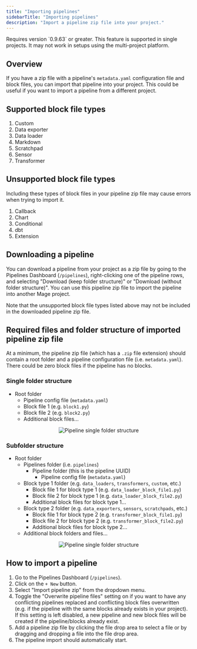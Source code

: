 ```yaml
---
title: "Importing pipelines"
sidebarTitle: "Importing pipelines"
description: "Import a pipeline zip file into your project."
---
```


<Note>
  Requires version `0.9.63` or greater. This feature is supported in single projects.
  It may not work in setups using the multi-project platform.
</Note>

## Overview

If you have a zip file with a pipeline's `metadata.yaml` configuration file and block files,
you can import that pipeline into your project. This could be useful if you want to import
a pipeline from a different project.

## Supported block file types

1. Custom
1. Data exporter
1. Data loader
1. Markdown
1. Scratchpad
1. Sensor
1. Transformer

## Unsupported block file types

Including these types of block files in your pipeline zip file may cause errors when trying
to import it.

1. Callback
1. Chart
1. Conditional
1. dbt
1. Extension

## Downloading a pipeline

You can download a pipeline from your project as a zip file by going to the Pipelines
Dashboard (`/pipelines`), right-clicking one of the pipeline rows, and selecting 
"Download (keep folder structure)" or "Download (without folder structure)". You can use
this pipeline zip file to import the pipeline into another Mage project.

Note that the unsupported block file types listed above may not be included in the downloaded
pipeline zip file.

## Required files and folder structure of imported pipeline zip file

At a minimum, the pipeline zip file (which has a `.zip` file extension) should contain a
root folder and a pipeline configuration file (i.e. `metadata.yaml`). There could be zero block
files if the pipeline has no blocks.

### Single folder structure

- Root folder
  - Pipeline config file (`metadata.yaml`)
  - Block file 1 (e.g. `block1.py`)
  - Block file 2 (e.g. `block2.py`)
  - Additional block files...

<Frame>
    <p align="center">
      <img
          alt="Pipeline single folder structure"
          src="https://github.com/mage-ai/assets/blob/main/pipelines/importing/pipeline-single-folder-structure.png?raw=True"
      />
    </p>
</Frame>

### Subfolder structure

- Root folder
  - Pipelines folder (i.e. `pipelines`)
    - Pipeline folder (this is the pipeline UUID)
      - Pipeline config file (`metadata.yaml`)
  - Block type 1 folder (e.g. `data_loaders`, `transformers`, `custom`, etc.)
    - Block file 1 for block type 1 (e.g. `data_loader_block_file1.py`)
    - Block file 2 for block type 1 (e.g. `data_loader_block_file2.py`)
    - Additional block files for block type 1...
  - Block type 2 folder (e.g. `data_exporters`, `sensors`, `scratchpads`, etc.)
    - Block file 1 for block type 2 (e.g. `transformer_block_file1.py`)
    - Block file 2 for block type 2 (e.g. `transformer_block_file2.py`)
    - Additional block files for block type 2...
  - Additional block folders and files...

<Frame>
    <p align="center">
      <img
          alt="Pipeline single folder structure"
          src="https://github.com/mage-ai/assets/blob/main/pipelines/importing/pipeline-subfolder-structure.png?raw=True"
      />
    </p>
</Frame>

## How to import a pipeline

1. Go to the Pipelines Dashboard (`/pipelines`).
2. Click on the `+ New` button.
3. Select "Import pipeline zip" from the dropdown menu.
4. Toggle the "Overwrite pipeline files" setting on if you want to have any conflicting pipelines
replaced and conflicting block files overwritten (e.g. if the pipeline with the same blocks
already exists in your project). If this setting is left disabled, a new pipeline and new
block files will be created if the pipeline/blocks already exist.
5. Add a pipeline zip file by clicking the file drop area to select a file or by
dragging and dropping a file into the file drop area.
6. The pipeline import should automatically start.
